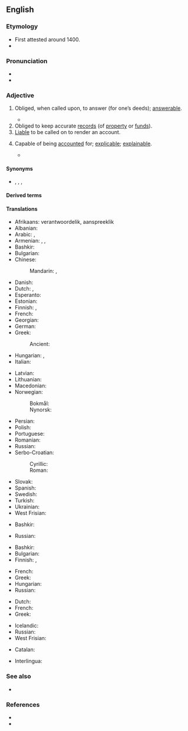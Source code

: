 ==English==

===Etymology===
* First attested around 1400.
* {{suffix|en|account|able}}

===Pronunciation===
* {{IPA|en|/əˈkaʊntəbl̩/}}
* {{audio|en|En-us-accountable.ogg|Audio (US)}}

===Adjective===
{{en-adj}}

# Obliged, when called upon, to answer (for one’s deeds); [[answerable]].
#: {{ux|en|Every man is '''accountable''' to God for his conduct.}}
#: {{ux|en|You will be held '''accountable''' for your misdemeanors.}}
#* {{quote-journal|en|date=2020 April 22|author=Philip Haigh|title=Labour's blueprint for the future of Britain's railways|journal=Rail|page=28|text="Because the railway is economically and socially vital, it receives large amounts of public money and must therefore ultimately be '''accountable''' to government. [...]}}
# Obliged to keep accurate [[records]] (of [[property]] or [[funds]]).
# [[liable|Liable]] to be called on to render an account.
# {{lb|en|rare}} Capable of being [[accounted]] for; [[explicable]]; [[explainable]].
#* {{quote-book|en|passage=True religion . . . intelligible, rational, and '''accountable''', -- not a burden but a privilege.|author={{w|Benjamin Whichcote}}|title=Moral and Religious Aphorisms|year=1703}}

====Synonyms====
* {{l|en|amenable}}, {{l|en|responsible}}, {{l|en|liable}}, {{l|en|answerable}}

====Derived terms====
{{der2|en
|accountable depot
|accountable disbursing officer
|accountable mail
|accountable officer
}}

====Translations====
{{trans-top|obliged to answer for one’s deeds}}
* Afrikaans: verantwoordelik, aanspreeklik
* Albanian: {{t-needed|sq}}
* Arabic: {{t|ar|مُحَاسَب}}, {{t|ar|مَسْؤُول}}
* Armenian: {{t+|hy|հաշվետու}}, {{t+|hy|պատասխանատու}}, {{t|hy|հաշվետվողական}}
* Bashkir: {{t|ba|яуаплы|sc=Cyrl}}
* Bulgarian: {{t+|bg|отговорен}}
* Chinese:
*: Mandarin: {{t|cmn|有責任的|sc=Hani}}, {{t|cmn|有解說義務的|sc=Hani}}
* Danish: {{t+|da|ansvarlig}}
* Dutch: {{t+|nl|verantwoordelijk}}, {{t+|nl|aansprakelijk}}
* Esperanto: {{t-needed|eo}}
* Estonian: {{t|et|vastutav}}
* Finnish: {{t+|fi|vastuullinen}}, {{t|fi|vastuunalainen}}
* French: {{t+|fr|responsable|m|f}}
* Georgian: {{t-needed|ka}}
* German: {{t+|de|verantwortlich}}
* Greek: {{t+|el|αρμόδιος}}
*: Ancient: {{t-needed|grc}}
* Hungarian: {{t+|hu|felelős}}, {{t|hu|[[felelősségre von|felelősségre vonható]]}}
* Italian: {{t+|it|responsabile}}
{{trans-mid}}
* Latvian: {{t-needed|lv}}
* Lithuanian: {{t-needed|lt}}
* Macedonian: {{t|mk|отчетен}}
* Norwegian:
*: Bokmål: {{t-needed|nb}}
*: Nynorsk: {{t-needed|nn}}
* Persian: {{t+|fa|پاسخگو|tr=pâsox-gu|sc=fa-Arab}}
* Polish: {{t+|pl|odpowiedzialny}}
* Portuguese: {{t+|pt|responsável}}
* Romanian: {{t-needed|ro}}
* Russian: {{t+|ru|отве́тственный}}
* Serbo-Croatian:
*: Cyrillic: {{t|sh|о̏дгово̄ран}}
*: Roman: {{t+|sh|ȍdgovōran}}
* Slovak: {{t|sk|zúčtovateľný}}
* Spanish: {{t+|es|responsable}}
* Swedish: {{t+|sv|ansvarig}}
* Turkish: {{t-needed|tr}}
* Ukrainian: {{t-needed|uk}}
* West Frisian: {{t|fy|ferantwurdlik}}
{{trans-bottom}}

{{trans-top|obliged to keep accurate records}}
* Bashkir: {{t|ba|яуаплы|sc=Cyrl}}
{{trans-mid}}
* Russian: {{t+|ru|подотчётный}}
{{trans-bottom}}

{{trans-top|liable to be called on to render an account}}
* Bashkir: {{t|ba|яуаплы|sc=Cyrl}}
* Bulgarian: {{t|bg|подотчетен}}
* Finnish: {{t+|fi|vastuullinen}}, {{t|fi|vastuunalainen}}
{{trans-mid}}
* French: {{t+|fr|responsable|m|f}}
* Greek: {{t+|el|υπόλογος}}
* Hungarian: {{t|hu|elszámoltatható}}
* Russian: {{t+|ru|подотчётный}}
{{trans-bottom}}

{{trans-top|capable of being accounted for; explicable}}
* Dutch: {{t+|nl|verklaarbaar}}
* French: {{t|fr|expliquable|m|f}}
* Greek: {{t+|el|ευεξήγητος}}
{{trans-mid}}
* Icelandic: {{t|is|skýranlegur|m}}
* Russian: {{t+|ru|объясни́мый}}
* West Frisian: {{t|fy|ferklearber}}
{{trans-bottom}}

{{checktrans-top}}
* Catalan: {{t+check|ca|responsable}}
{{trans-mid}}
* Interlingua: {{t-check|ia|responsabile}}
{{trans-bottom}}

===See also===
* {{l|en|hold to account}}

===References===
* {{R:Century 1911}}
* {{R:OneLook}}
